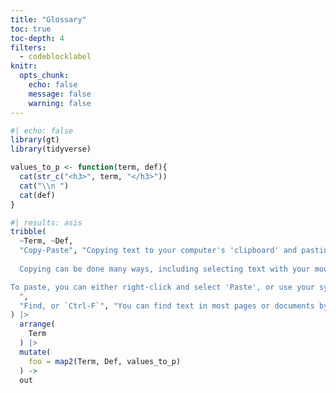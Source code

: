 ```yaml
---
title: "Glossary"
toc: true
toc-depth: 4
filters: 
  - codeblocklabel
knitr: 
  opts_chunk: 
    echo: false
    message: false
    warning: false
---
```


```r
#| echo: false
library(gt)
library(tidyverse)
```

```r
values_to_p <- function(term, def){
  cat(str_c("<h3>", term, "</h3>"))
  cat("\\n ")
  cat(def)
}
```

```r
#| results: asis
tribble(
  ~Term, ~Def,
  "Copy-Paste", "Copying text to your computer's 'clipboard' and pasting it into another location. 
  
  Copying can be done many ways, including selecting text with your mouse, right-clicking then selecting 'copy', by selecting text and using your computer's 'hotkey' for copying (Either `Ctrl-C` on Windows or `⌘-C` on Mac), or, in the course documents, by clicking on the 'copy' icon in most code chunks.

To paste, you can either right-click and select 'Paste', or use your system's 'hotkey' (`Ctrl-V` on Windows, or `⌘-V` on Mac).
  ",
  "Find, or `Ctrl-F`", "You can find text in most pages or documents by either typing `Ctrl-F` or `⌘-F`, then typing in the text you want to find in the dialogue box that pops up."
) |>
  arrange(
    Term
  ) |>
  mutate(
    foo = map2(Term, Def, values_to_p)
  ) ->
  out
```

